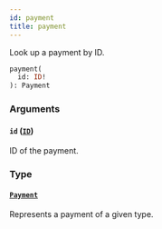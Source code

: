 ```yaml
---
id: payment
title: payment
---
```



Look up a payment by ID.

```graphql
payment(
  id: ID!
): Payment
```


### Arguments

#### `id` ([`ID`](../../../developer/api-reference/scalars/id))

ID of the payment.


### Type

#### [`Payment`](../../../developer/api-reference/objects/payment) 

Represents a payment of a given type.




